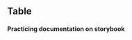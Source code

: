 
<Meta title="Components/Table" component={Table} />

## Table

#### Practicing documentation on storybook

<Canvas>
  <Story name="Default">
    <Table
      headers={["Col 1", "Col 2", "Col 3", "Col 4", "Col 5"]}
      rows={[
        ["This", "is", "just", "a", "test"],
        ["This", "is", "also", "a", "test"],
        ["Just", "a", "little", "more", "data"],
        ["Row", "number", "four", "right", "here"],
      ]}
    />
  </Story>
</Canvas>
